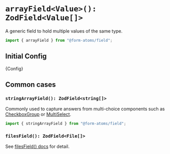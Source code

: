 
<Meta title="fields/arrayField" />

<hgroup>

# `arrayField<Value>(): ZodField<Value[]>`

A generic field to hold multiple values of the same type.

</hgroup>

```ts
import { arrayField } from "@form-atoms/field";
```

## Initial Config

<Markdown>{Config}</Markdown>

## Common cases

### `stringArrayField(): ZodField<string[]>`

Commonly used to capture answers from multi-choice components such as [CheckboxGroup](?path=/docs/components-checkboxgroup--docs) or [MultiSelect](?path=/docs/components-multiselect--docs).

```ts
import { stringArrayField } from "@form-atoms/field";
```

### `filesField(): ZodField<File[]>`

See [filesField() docs](?path=/docs/fields-filesfield--docs) for detail.
